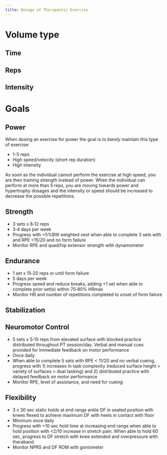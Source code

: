 ```yaml
---
title: Dosage of Therapeutic Exercise
---
```


# Volume type

## Time

## Reps

## Intensity



# Goals

## Power

When dosing an exercise for power the goal is to *barely* maintain this type of exercise:

- 1-5 reps
- High speed/velocity (short rep duration)
- High intensity

As soon as the individual cannot perform the exercise at high speed, you are then training strength instead of power.
When the individual can perform at more than 5 reps, you are moving towards power and hypertrophy dosages and the intensity or speed should be increased to decrease the possible repetitions.

## Strength


- 3 sets x 8‐12 reps
- 3‐4 days per week
- Progress with +5%BW weighted vest when able to complete 3 sets with and RPE <15/20 and no form failure
- Monitor RPE and quad/hip extensor strength with dynamometer


## Endurance

- 1 set x 15‐20 reps or until form failure
- 5 days per week
- Progress speed and reduce breaks, adding +1 set when able to complete prior set(s) within 70‐80% HRmax
- Monitor HR and number of repetitions completed to onset of form failure

## Stabilization



## Neuromotor Control

- 5 sets x 5‐10 reps from elevated surface with blocked practice distributed throughout PT session/day. Verbal and manual cues provided for Immediate feedback on motor performance
- Once daily
- When able to complete 5 sets with RPE < 11/20 and no verbal cueing, progress with 1) increases in task complexity (reduced surface height > variety of surfaces > dual tasking) and 2) distributed practice with delayed feedback on motor performance
- Monitor RPE, level of assistance, and need for cueing

## Flexibility

- 3 x 30 sec static holds at end range ankle DF in seated position with knees flexed to achieve maximum DF with heels in contact with floor
- Minimum once daily
- Progress with +10 sec hold time at increasing end\ range when able to hold position with <2/10 increase in stretch pain. When able to hold 60 sec, progress to DF stretch with knee extended and overpressure with theraband
- Monitor NPRS and DF ROM with goniometer

